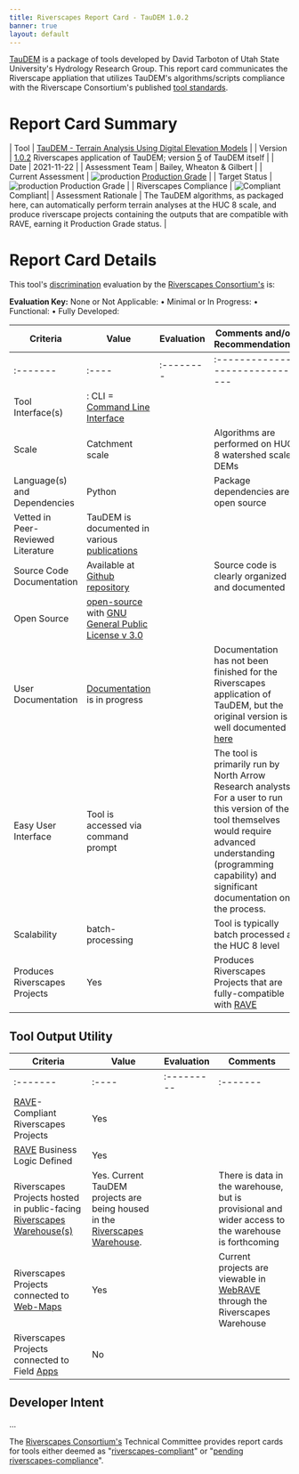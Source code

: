 ```yaml
---
title: Riverscapes Report Card - TauDEM 1.0.2
banner: true
layout: default
---
```


[TauDEM](https://hydrology.usu.edu/taudem/taudem5/index.html) is a package of tools developed by David Tarboton of Utah State University's Hydrology Research Group. This report card communicates the Riverscape appliation that utilizes TauDEM's algorithms/scripts compliance with the Riverscape Consortium's published [tool standards](https://riverscapes.net/Tools).

# Report Card Summary

| Tool | [TauDEM - Terrain Analysis Using Digital Elevation Models](https://tools.riverscapes.net/taudem) |
| Version | [1.0.2](https://github.com/Riverscapes/riverscapes-tools/tree/master/packages/taudem) Riverscapes application of TauDEM; version [5](https://hydrology.usu.edu/taudem/taudem5/index.html) of TauDEM itself |
| Date | 2021-11-22 |
| Assessment Team | Bailey, Wheaton & Gilbert |
| Current Assessment | ![production](https://raw.githubusercontent.com/Riverscapes/riverscapes-website/master/assets/img/tools/grade/TRL_6_32p.png) [Production Grade](http://brat.riverscapes.net/Tools#tool-status) |
| Target Status | ![production](https://raw.githubusercontent.com/Riverscapes/riverscapes-website/master/assets/img/tools/grade/TRL_6_32p.png) Production Grade |
| Riverscapes Compliance | ![Compliant](https://riverscapes.net/assets/img/rc/RiverscapesCompliant_24.png) Compliant|
| Assessment Rationale | The TauDEM algorithms, as packaged here, can automatically perform terrain analyses at the HUC 8 scale, and produce riverscape projects containing the outputs that are compatible with RAVE, earning it Production Grade status. |


# Report Card Details

This tool's [discrimination](https://riverscapes.net/Tools/#model-discrimination) evaluation by the [Riverscapes Consortium's](https://riverscapes.net) is:

**Evaluation Key:**
None or Not Applicable: <i class="fa fa-battery-empty" aria-hidden="true"></i> •
Minimal or In Progress: <i class="fa fa-battery-quarter" aria-hidden="true"></i> •
Functional: <i class="fa fa-battery-half" aria-hidden="true"></i> •
Fully Developed: <i class="fa fa-battery-full" aria-hidden="true"></i>  

| Criteria | Value | Evaluation | Comments and/or Recommendations |
|----------|-------|------------|---------------------------------|
| :------- | :---- | :--------  | :------------------------------ |
| Tool Interface(s) | <i class="fa fa-terminal" aria-hidden="true"></i> : CLI = [Command Line Interface](https://en.wikipedia.org/wiki/Command-line_interface) | <i class="fa fa-battery-full" aria-hidden="true"></i> |  |
| Scale | Catchment scale | <i class="fa fa-battery-full" aria-hidden="true"></i> | Algorithms are performed on HUC 8 watershed scale DEMs |
| Language(s) and Dependencies | Python | <i class="fa fa-battery-full" aria-hidden="true"></i> | Package dependencies are open source |
| Vetted in Peer-Reviewed Literature | TauDEM is documented in various [publications](https://hydrology.usu.edu/dtarb/tarpubs.htm) | <i class="fa fa-battery-full" aria-hidden="true"></i> |  |
| Source Code Documentation | Available at [Github repository](https://github.com/Riverscapes/riverscaps-tools/taudem)<i class="fa fa-github" aria-hidden="true"></i> | <i class="fa fa-battery-full" aria-hidden="true"></i> | Source code is clearly organized and documented |
| Open Source | [open-source](https://github.com/Riverscapes/riverscaps-tools/rscontext) <i class="fa fa-github" aria-hidden="true"></i> with [GNU General Public License v 3.0](https://github.com/Riverscapes/riverscapes-tools/blob/master/LICENSE) | <i class="fa fa-battery-full" aria-hidden="true"></i> | |
| User Documentation | [Documentation](http://tools.riverscapes.net/vbet/) is in progress | <i class="fa fa-battery-quarter" aria-hidden="true"></i> | Documentation has not been finished for the Riverscapes application of TauDEM, but the original version is well documented [here](https://hydrology.usu.edu/taudem/taudem5/documentation.html) |
| Easy User Interface | Tool is accessed via command prompt | <i class="fa fa-battery-quarter" aria-hidden="true"></i> | The tool is primarily run by North Arrow Research analysts. For a user to run this version of the tool themselves would require advanced understanding (programming capability) and significant documentation on the process. |
| Scalability | batch-processing | <i class="fa fa-battery-full" aria-hidden="true"></i> | Tool is typically batch processed at the HUC 8 level |
| Produces Riverscapes Projects | Yes | <i class="fa fa-battery-full" aria-hidden="true"></i> | Produces Riverscapes Projects that are fully-compatible with [RAVE](https://rave.riverscapes.net) |

## Tool Output Utility

| Criteria | Value | Evaluation | Comments |
|----------|-------|------------|----------|
| :------- | :---- | :--------- | :------- |
| [RAVE](https://rave.riverscapes.net)- Compliant Riverscapes Projects | Yes | <i class="fa fa-battery-full" aria-hidden="true"></i> | |
| [RAVE](https://rave.riverscapes.net) Business Logic Defined | Yes | <i class="fa fa-battery-full" aria-hidden="true"></i> |  |
| Riverscapes Projects hosted in public-facing [Riverscapes Warehouse(s)](https://riverscapes.net/Data_Warehouses/#warehouse-explorer-concept) | Yes. Current TauDEM projects are being housed in the [Riverscapes Warehouse](https://data.riverscapes.net). | <i class="fa fa-battery-half" aria-hidden="true"></i> | There is data in the warehouse, but is provisional and wider access to the warehouse is forthcoming |
| Riverscapes Projects connected to [Web-Maps](https://riverscapes.net/Data_Warehouses#web-maps) <i class="fa fa-map-o" aria-hidden="true"></i> | Yes | <i class="fa fa-battery-full" aria-hidden="true"></i> | Current projects are viewable in [WebRAVE](https://rave.riverscapes.net/Download/install_webrave.html) through the Riverscapes Warehouse |
| Riverscapes Projects connected to Field [Apps](https://riverscapes.net//Data_Warehouses#apps---pwas) | No | <i class="fa fa-battery-empty" aria-hidden="true"></i> |  |

## Developer Intent
...

<a href="https://riverscapes.net"></a>
The [Riverscapes Consortium's](https://riverscapes.net) Technical Committee provides report cards for tools either deemed as "[riverscapes-compliant](https://riverscapes.net/Tools/#riverscapes-compliant)" or "[pending riverscapes-compliance](https://riverscapes.net/Tools/#tools-pending-riverscapes-compliance)".
